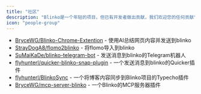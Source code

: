 ```yaml
---
title: "社区"
description: "Blinko是一个年轻的项目，但已有开发者做出贡献，我们欢迎您的任何贡献"
icon: "people-group"
---
```



- [BryceWG/Blinko-Chrome-Extention](https://github.com/BryceWG/Blinko-Chrome-Extention) - 使用AI总结网页内容并发送到blinko
- [StrayDogA8/flomo2blinko](https://github.com/StrayDogA8/flomo2blinko) - 将flomo导入到blinko
- [SuMaiKaDe/blinko-telegram-bot](https://github.com/SuMaiKaDe/blinko-telegram-bot) - 发送消息到blinko的Telegram机器人
- [flyhunterl/quicker-blinko-snap-plugin](https://getquicker.net/Sharedaction?code=56b8e984-0b63-4a25-6394-08dd33c42981) - 一个发送消息到blinko的Quicker插件
- [flyhunterl/BlinkoSync](https://github.com/flyhunterl/BlinkoSync) - 一个将博客内容同步到Blinko项目的Typecho插件
- [BryceWG/mcp-server-blinko](https://github.com/BryceWG/mcp-server-blinko) - 一个Blinko的MCP服务器插件
